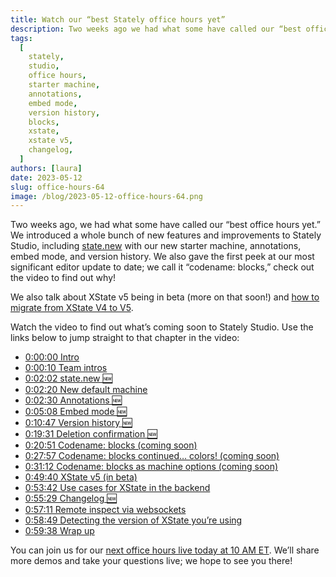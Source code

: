 ```yaml
---
title: Watch our “best Stately office hours yet”
description: Two weeks ago we had what some have called our “best office hours yet.” Watch the video to find out what’s coming soon to Stately Studio.
tags:
  [
    stately,
    studio,
    office hours,
    starter machine,
    annotations,
    embed mode,
    version history,
    blocks,
    xstate,
    xstate v5,
    changelog,
  ]
authors: [laura]
date: 2023-05-12
slug: office-hours-64
image: /blog/2023-05-12-office-hours-64.png
---
```


Two weeks ago, we had what some have called our “best office hours yet.” We introduced a whole bunch of new features and improvements to Stately Studio, including [state.new](https://state.new?source=blog) with our new starter machine, annotations, embed mode, and version history. We also gave the first peek at our most significant editor update to date; we call it “codename: blocks,” check out the video to find out why!

<!--truncate-->

We also talk about XState v5 being in beta (more on that soon!) and [how to migrate from XState V4 to V5](https://stately.ai/docs/xstate-v5/migration).

<YouTube id="FY030no59Y4" />

Watch the video to find out what’s coming soon to Stately Studio. Use the links below to jump straight to that chapter in the video:

- [0:00:00 Intro](https://www.youtube.com/watch?v=FY030no59Y4&t=0s)
- [0:00:10 Team intros](https://www.youtube.com/watch?v=FY030no59Y4&t=10s)
- [0:02:02 state.new 🆕](https://www.youtube.com/watch?v=FY030no59Y4&t=122s)
- [0:02:20 New default machine](https://www.youtube.com/watch?v=FY030no59Y4&t=140s)
- [0:02:30 Annotations 🆕](https://www.youtube.com/watch?v=FY030no59Y4&t=150s)
- [0:05:08 Embed mode 🆕](https://www.youtube.com/watch?v=FY030no59Y4&t=308s)
- [0:10:47 Version history 🆕](https://www.youtube.com/watch?v=FY030no59Y4&t=647s)
- [0:19:31 Deletion confirmation 🆕](https://www.youtube.com/watch?v=FY030no59Y4&t=1171s)
- [0:20:51 Codename: blocks (coming soon)](https://www.youtube.com/watch?v=FY030no59Y4&t=1251s)
- [0:27:57 Codename: blocks continued… colors! (coming soon)](https://www.youtube.com/watch?v=FY030no59Y4&t=1677s)
- [0:31:12 Codename: blocks as machine options (coming soon)](https://www.youtube.com/watch?v=FY030no59Y4&t=1872s)
- [0:49:40 XState v5 (in beta)](https://www.youtube.com/watch?v=FY030no59Y4&t=2980s)
- [0:53:42 Use cases for XState in the backend](https://www.youtube.com/watch?v=FY030no59Y4&t=3222s)
- [0:55:29 Changelog 🆕](https://www.youtube.com/watch?v=FY030no59Y4&t=3329s)
- [0:57:11 Remote inspect via websockets](https://www.youtube.com/watch?v=FY030no59Y4&t=3431s)
- [0:58:49 Detecting the version of XState you’re using](https://www.youtube.com/watch?v=FY030no59Y4&t=3529s)
- [0:59:38 Wrap up](https://www.youtube.com/watch?v=FY030no59Y4&t=3578s)

You can join us for our [next office hours live today at 10 AM ET](https://www.youtube.com/watch?v=fPrZ19EKlJU). We’ll share more demos and take your questions live; we hope to see you there!
